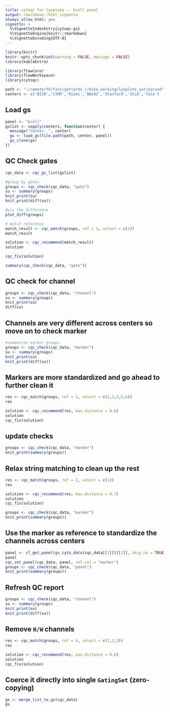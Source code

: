 ```yaml
---
title: cytoqc for lyoplate -- bcell panel
output: rmarkdown::html_vignette
always_allow_html: yes
vignette: >
  %\VignetteIndexEntry{cytoqc-gs}
  %\VignetteEngine{knitr::rmarkdown}
  %\VignetteEncoding{UTF-8}
---
```


```r
library(knitr)
knitr::opts_chunk$set(warning = FALSE, message = FALSE)
library(kableExtra)
```


```r
library(flowCore)
library(flowWorkspace)
library(cytoqc)
```
```r
path <- "~/remote/fh/fast/gottardo_r/mike_working/lyoplate_out/parsed"
centers <- c('BIIR','CIMR','Miami','NHLBI','Stanford','UCLA','Yale')
```

## Load gs
```r
panel <- "bcell"
gslist <- sapply(centers, function(center) {
  message("Center: ", center)
  gs <- load_gs(file.path(path, center, panel))
  gs_clone(gs)
})

```

## QC Check gates
```r
cqc_data <- cqc_gs_list(gslist)

#group by gates
groups <- cqc_check(cqc_data, "gate")
su <- summary(groups)
knit_print(su)
knit_print(diff(su))

#vis the difference
plot_diff(groups)

# match reference
match_result <- cqc_match(groups, ref = 1, select = c(2))
match_result

solution <- cqc_recommend(match_result)
solution

cqc_fix(solution)

summary(cqc_check(cqc_data, "gate"))
```
## QC check for channel
```r
groups <- cqc_check(cqc_data, "channel")
su <- summary(groups)
knit_print(su)
diff(su)
```


## Channels are very different across centers so move on to check marker
```r
#summarise marker groups
groups <- cqc_check(cqc_data, "marker")
su <- summary(groups)
knit_print(su)
knit_print(diff(su))
```

## Markers are more standardized and go ahead to further clean it
```r
res <- cqc_match(groups, ref = 2, select = c(1,3,4,5,6)) 
res

solution <- cqc_recommend(res, max.distance = 0.6)
solution
cqc_fix(solution)

```
## update checks
```r
groups <- cqc_check(cqc_data, "marker")
knit_print(summary(groups))

```

## Relax string matching to clean up the rest
```r
res <- cqc_match(groups, ref = 2, select = c(1)) 
res

solution <- cqc_recommend(res, max.distance = 0.7)
solution
cqc_fix(solution)

groups <- cqc_check(cqc_data, "marker")
knit_print(summary(groups))
```

## Use the marker as reference to standardize the channels across centers
```r
panel <- cf_get_panel(gs_cyto_data(cqc_data[[1]])[[1]], skip_na = TRUE)
panel
cqc_set_panel(cqc_data, panel, ref.col = "marker")
groups <- cqc_check(cqc_data, "panel")
knit_print(summary(groups))
```

## Refresh QC report 
```r
groups <- cqc_check(cqc_data, "channel")
su <- summary(groups)
knit_print(su)
knit_print(diff(su))

```

## Remove `H/W` channels
```r
res <- cqc_match(groups, ref = 4, select = c(1,2,3)) 
res

solution <- cqc_recommend(res, max.distance = 0.6)
solution
cqc_fix(solution)
```

## Coerce it directly into single `GatingSet` (zero-copying)
```r
gs <- merge_list_to_gs(cqc_data)
gs
```


